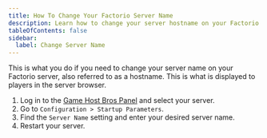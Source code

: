 ```yaml
---
title: How To Change Your Factorio Server Name
description: Learn how to change your server hostname on your Factorio server.
tableOfContents: false
sidebar:
  label: Change Server Name
---
```


This is what you do if you need to change your server name on your Factorio server, also referred to as a hostname. This is what is displayed to players in the server browser.

1. Log in to the [Game Host Bros Panel](https://panel.gamehostbros.com/) and select your server.
2. Go to `Configuration > Startup Parameters`.
3. Find the `Server Name` setting and enter your desired server name.
4. Restart your server.
